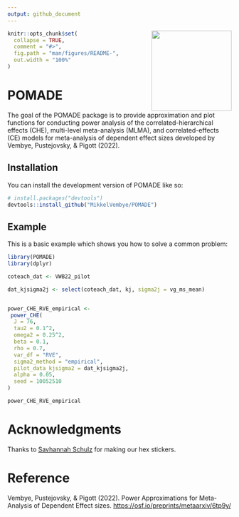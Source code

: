 ```yaml
---
output: github_document
---
```


<!-- README.md is generated from README.Rmd. Please edit that file -->

<img src="man/figures/POMADE_hex.png" align="right" alt="" width="180" />

```r
knitr::opts_chunk$set(
  collapse = TRUE,
  comment = "#>",
  fig.path = "man/figures/README-",
  out.width = "100%"
)

```

# POMADE

<!-- badges: start -->
<!-- badges: end -->

The goal of the POMADE package is to provide approximation and plot functions for conducting power analysis of the correlated-hierarchical effects (CHE), multi-level meta-analysis (MLMA), and correlated-effects (CE) models for meta-analysis of dependent effect sizes developed by Vembye, Pustejovsky, & Pigott (2022). 

## Installation

You can install the development version of POMADE like so:

```r

# install.packages("devtools")
devtools::install_github("MikkelVembye/POMADE")

```


## Example

This is a basic example which shows you how to solve a common problem:

```r

library(POMADE)
library(dplyr)

coteach_dat <- VWB22_pilot

dat_kjsigma2j <- select(coteach_dat, kj, sigma2j = vg_ms_mean)


power_CHE_RVE_empirical <- 
 power_CHE(
  J = 76,
  tau2 = 0.1^2,
  omega2 = 0.25^2,
  beta = 0.1,
  rho = 0.7,
  var_df = "RVE",
  sigma2_method = "empirical",
  pilot_data_kjsigma2 = dat_kjsigma2j,
  alpha = 0.05,
  seed = 10052510
)

power_CHE_RVE_empirical

```

# Acknowledgments 
Thanks to [Savhannah Schulz](https://savhannahschulz.netlify.app/) for making our hex stickers.   

# Reference

Vembye, Pustejovsky, & Pigott (2022). Power Approximations for Meta-Analysis of Dependent Effect sizes. <https://osf.io/preprints/metaarxiv/6tp9y/>
